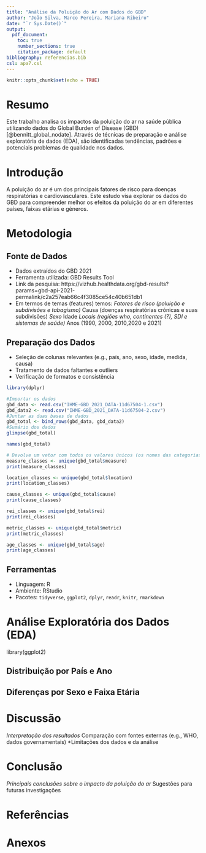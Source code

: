 ```yaml
---
title: "Análise da Poluição do Ar com Dados do GBD"
author: "João Silva, Marco Pereira, Mariana Ribeiro"
date: "`r Sys.Date()`"
output:
  pdf_document:
    toc: true
    number_sections: true
    citation_package: default
bibliography: referencias.bib
csl: apa7.csl
---
```


```r
knitr::opts_chunk$set(echo = TRUE)
```

# Resumo

Este trabalho analisa os impactos da poluição do ar na saúde pública utilizando 
dados do Global Burden of Disease (GBD)[@bennitt_global_nodate]. Através de técnicas de preparação e 
análise exploratória de dados (EDA), são identificadas tendências, padrões e 
potenciais problemas de qualidade nos dados.

# Introdução

A poluição do ar é um dos principais fatores de risco para doenças respiratórias 
e cardiovasculares. Este estudo visa explorar os dados do GBD para compreender 
melhor os efeitos da poluição do ar em diferentes países, faixas etárias e géneros.

# Metodologia

## Fonte de Dados

- Dados extraídos do GBD 2021
- Ferramenta utilizada: GBD Results Tool
- Link da pesquisa: https://vizhub.healthdata.org/gbd-results?params=gbd-api-2021-permalink/c2a257eab66c4f3085ce54c40b651db1
- Em termos de temas (features) temos:
        *Fatores de risco (poluição e subdivisões e tabagismo)
        *Causa (doenças respiratórias crónicas e suas subdivisões)
        *Sexo
        *Idade
        *Locais (regiões who, continentes (?), SDI e sistemas de saúde)
        *Anos (1990, 2000, 2010,2020 e 2021)

## Preparação dos Dados

- Seleção de colunas relevantes (e.g., país, ano, sexo, idade, medida, causa)
- Tratamento de dados faltantes e outliers
- Verificação de formatos e consistência

```r
library(dplyr)
```

```r
#Importar os dados
gbd_data <- read.csv("IHME-GBD_2021_DATA-11d67504-1.csv")
gbd_data2 <- read.csv("IHME-GBD_2021_DATA-11d67504-2.csv")
#Juntar as duas bases de dados
gbd_total <- bind_rows(gbd_data, gbd_data2)
#Sumário dos dados
glimpse(gbd_total)
```

```r
names(gbd_total)
```

```r
# Devolve um vetor com todos os valores únicos (os nomes das categorias)
measure_classes <- unique(gbd_total$measure)
print(measure_classes)
```

```r
location_classes <- unique(gbd_total$location)
print(location_classes)
```

```r
cause_classes <- unique(gbd_total$cause)
print(cause_classes)
```

```r
rei_classes <- unique(gbd_total$rei)
print(rei_classes)
```

```r
metric_classes <- unique(gbd_total$metric)
print(metric_classes)
```

```r
age_classes <- unique(gbd_total$age)
print(age_classes)
```


## Ferramentas

- Linguagem: R
- Ambiente: RStudio
- Pacotes: `tidyverse`, `ggplot2`, `dplyr`, `readr`, `knitr`, `rmarkdown`

# Análise Exploratória dos Dados (EDA)

library(ggplot2)

## Distribuição por País e Ano

## Diferenças por Sexo e Faixa Etária

# Discussão

*Interpretação dos resultados
*Comparação com fontes externas (e.g., WHO, dados governamentais)
*Limitações dos dados e da análise

# Conclusão

*Principais conclusões sobre o impacto da poluição do ar
*Sugestões para futuras investigações

# Referências



# Anexos


